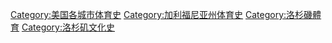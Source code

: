 [[Category:美国各城市体育史|Category:美国各城市体育史]]
[[Category:加利福尼亚州体育史|Category:加利福尼亚州体育史]]
[[Category:洛杉磯體育|Category:洛杉磯體育]]
[[Category:洛杉矶文化史|Category:洛杉矶文化史]]